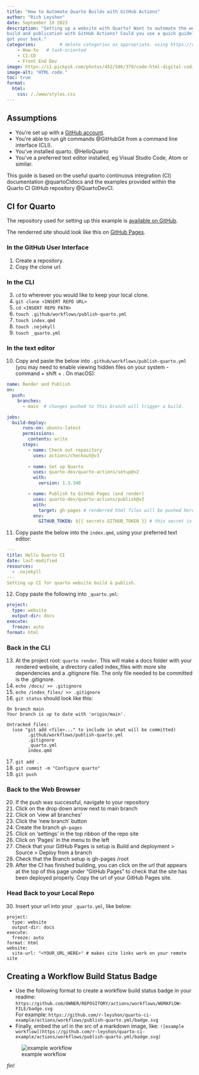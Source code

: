 ```yaml
---
title: "How to Automate Quarto Builds with GitHub Actions"
author: "Rich Leyshon"
date: September 10 2023
description: "Setting up a website with Quarto? Want to automate the website
build and publication with GitHub Actions? Could you use a quick guide? I've
got your back."
categories:         # delete categories as appropriate. using https://diataxis.fr/ documentation definitions.
    - How-to   # task-oriented
    - CI:CD
    - Front End Dev
image: https://i1.pickpik.com/photos/452/586/379/code-html-digital-coding-preview.jpg # creative commons
image-alt: "HTML code."
toc: true
format:
  html:
    css: /./www/styles.css
---
```

## Assumptions

* You're set up with a [GitHub account](https://github.com/).
* You're able to run git commands @GitHubGit from a command line interface (CLI).
* You've installed quarto. @HelloQuarto
* You've a preferred text editor installed, eg Visual Studio Code, Atom or
similar.

This guide is based on the useful quarto continuous integration (CI)
documentation @quartoCIdocs and the examples provided within the Quarto CI
GitHub repository @QuartoDevCI.

## CI for Quarto

The repository used for setting up this example is
[available on GitHub](https://github.com/r-leyshon/quarto-ci-example).

The renderred site should look like this on
[GitHub Pages](https://r-leyshon.github.io/quarto-ci-example/).

### In the GitHub User Interface

1. Create a repository.
2. Copy the clone url.

### In the CLI
3. `cd` to wherever you would like to keep your local clone.
4. `git clone <INSERT REPO URL>`
5. `cd <INSERT REPO PATH>`
6. `touch .github/workflows/publish-quarto.yml`
7. `touch index.qmd`
8. `touch .nojekyll`
9. `touch _quarto.yml`

### In the text editor 
10. Copy and paste the below into `.github/workflows/publish-quarto.yml`
(you may need to enable viewing hidden files on your system - command + shift +
. On macOS):

```YML
name: Render and Publish
on:
  push:
    branches:
      - main  # changes pushed to this branch will trigger a build.

jobs:
  build-deploy:
      runs-on: ubuntu-latest
      permissions:
        contents: write
      steps:
        - name: Check out repository
          uses: actions/checkout@v3
          
        - name: Set up Quarto
          uses: quarto-dev/quarto-actions/setup@v2
          with:
            version: 1.3.340

        - name: Publish to GitHub Pages (and render)
          uses: quarto-dev/quarto-actions/publish@v2
          with:
            target: gh-pages # renderred html files will be pushed here
          env:
            GITHUB_TOKEN: ${{ secrets.GITHUB_TOKEN }} # this secret is always available for github actions

```

11. Copy paste the below into the `index.qmd`, using your preferred text
editor:

```YML
---
title: Hello Quarto CI
date: last-modified
resources:
  - .nojekyll
---
Setting up CI for quarto website build & publish.
```

12. Copy paste the following into `_quarto.yml`:

```YML
project:
  type: website
  output-dir: docs
execute:
  freeze: auto
format: html

```
### Back in the CLI

13. At the project root: `quarto render`. This will make a docs folder with
your rendered website, a directory called index_files with more site
dependencies and a .gitignore file. The only file needed to be committed is the
.gitignore.
14. `echo /docs/ >> .gitignore `
15. `echo /index_files/ >> .gitignore`
16. `git status` should look like this:

```
On branch main
Your branch is up to date with 'origin/main'.

Untracked files:
  (use "git add <file>..." to include in what will be committed)
        .github/workflows/publish-quarto.yml
        .gitignore
        _quarto.yml
        index.qmd
```

17. `git add .`
18. `git commit -m "Configure quarto"`
19. `git push`

### Back to the Web Browser
20. If the push was successful, navigate to your repository
21. Click on the drop down arrow next to main branch
22. Click on 'view all branches'
23. Click the 'new branch' button
24. Create the branch `gh-pages`
25. Click on 'settings' in the top ribbon of the repo site
26. Click on 'Pages' in the menu to the left
27. Check that your GitHub Pages is setup is Build and deployment > Source >
Deploy from a branch
28. Check that the Branch setup is gh-pages /root
29. After the CI has finished building, you can click on the url that appears
at the top of this page under “GitHub Pages” to check that the site has been
deployed properly. Copy the url of your GitHub Pages site.

### Head Back to your Local Repo

30. Insert your url into your `_quarto.yml`, like below:

```
project:
  type: website
  output-dir: docs
execute:
  freeze: auto
format: html
website:
  site-url: "<YOUR_URL_HERE>" # makes site links work on your remote site
```

## Creating a Workflow Build Status Badge
* Use the following format to create a workflow build status badge in your
readme: `https://github.com/OWNER/REPOSITORY/actions/workflows/WORKFLOW-FILE/badge.svg`   
For example: `https://github.com/r-leyshon/quarto-ci-example/actions/workflows/publish-quarto.yml/badge.svg`    
* Finally, embed the url in the src of a markdown image, like: 
`![example workflow](https://github.com/r-leyshon/quarto-ci-example/actions/workflows/publish-quarto.yml/badge.svg)`

![example workflow](https://github.com/r-leyshon/quarto-ci-example/actions/workflows/publish-quarto.yml/badge.svg)
<p id=fin><i>fin!</i></p>
